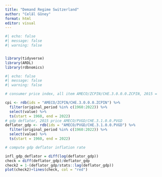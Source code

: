 ```yaml
---
title: "Demand Regime Switzerland"
author: "Celâl Gûney"
format: html
editor: visual
---
```


```r
#| echo: false
#| message: false
#| warning: false


library(tidyverse)
library(ARDL)
library(rdbnomics)


```

```r
#| echo: false
#| message: false
#| warning: false

# consumer price index, all item AMECO/ZCPIN/CHE.3.0.0.0.ZCPIN, 2015 = 100

cpi <- rdb(ids = "AMECO/ZCPIN/CHE.3.0.0.0.ZCPIN") %>% 
  filter(original_period %in% c(1960:2022)) %>% 
  select(value) %>% 
  ts(start = 1960, end = 2022)
# gdp deflator, 2015 price AMECO/PVGD/CHE.3.1.0.0.PVGD
deflator_gdp <- rdb(ids = "AMECO/PVGD/CHE.3.1.0.0.PVGD") %>% 
  filter(original_period %in% c(1960:2022)) %>% 
  select(value) %>% 
  ts(start = 1960, end = 2022)

# compute gdp deflator inflation rate

infl_gdp_deflator = diff(log(deflator_gdp))
check = diff(deflator_gdp)/deflator_gdp
check2 = 1-(deflator_gdp/stats::lag(deflator_gdp))
plot(check2)+lines(check, col = "red")
```
